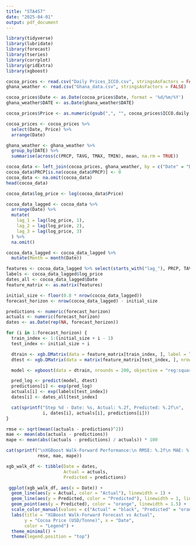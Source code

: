 ---
title: "STA457"
date: "2025-04-01"
output: pdf_document
---

 
 
 
```{r setup, include=FALSE}
library(tidyverse)
library(lubridate)
library(forecast)
library(tseries)
library(corrplot)
library(gridExtra)
library(xgboost)

cocoa_prices <- read.csv("Daily Prices_ICCO.csv", stringsAsFactors = FALSE)
ghana_weather <- read.csv("Ghana_data.csv", stringsAsFactors = FALSE)

cocoa_prices$Date <- as.Date(cocoa_prices$Date, format = '%d/%m/%Y')
ghana_weather$DATE <- as.Date(ghana_weather$DATE)

cocoa_prices$Price <- as.numeric(gsub(",", "", cocoa_prices$ICCO.daily.price..US..tonne.))

cocoa_prices <- cocoa_prices %>%
  select(Date, Price) %>%
  arrange(Date)

ghana_weather <- ghana_weather %>%
  group_by(DATE) %>%
  summarise(across(c(PRCP, TAVG, TMAX, TMIN), mean, na.rm = TRUE))

cocoa_data <- left_join(cocoa_prices, ghana_weather, by = c("Date" = "DATE"))
cocoa_data$PRCP[is.na(cocoa_data$PRCP)] <- 0
cocoa_data <- na.omit(cocoa_data)
head(cocoa_data)

```

```{r}
cocoa_data$log_price <- log(cocoa_data$Price)

cocoa_data_lagged <- cocoa_data %>%
  arrange(Date) %>%
  mutate(
    lag_1 = lag(log_price, 1),
    lag_2 = lag(log_price, 2),
    lag_3 = lag(log_price, 3)
  ) %>%
  na.omit()  

cocoa_data_lagged <- cocoa_data_lagged %>%
  mutate(Month = month(Date))

features <- cocoa_data_lagged %>% select(starts_with("lag_"), PRCP, TAVG, TMAX, TMIN, Month)
labels <- cocoa_data_lagged$log_price
dates_all <- cocoa_data_lagged$Date
feature_matrix <- as.matrix(features)

initial_size <- floor(0.8 * nrow(cocoa_data_lagged))
forecast_horizon <- nrow(cocoa_data_lagged) - initial_size

predictions <- numeric(forecast_horizon)
actuals <- numeric(forecast_horizon)
dates <- as.Date(rep(NA, forecast_horizon))

for (i in 1:forecast_horizon) {
  train_index <- 1:(initial_size + i - 1)
  test_index <- initial_size + i

  dtrain <- xgb.DMatrix(data = feature_matrix[train_index, ], label = labels[train_index])
  dtest <- xgb.DMatrix(data = matrix(feature_matrix[test_index, ], nrow = 1))

  model <- xgboost(data = dtrain, nrounds = 200, objective = "reg:squarederror", verbose = 0)

  pred_log <- predict(model, dtest)
  predictions[i] <- exp(pred_log)
  actuals[i] <- exp(labels[test_index])
  dates[i] <- dates_all[test_index]

  cat(sprintf("Step %d - Date: %s, Actual: %.2f, Predicted: %.2f\n", 
              i, dates[i], actuals[i], predictions[i]))
}

rmse <- sqrt(mean((actuals - predictions)^2))
mae <- mean(abs(actuals - predictions))
mape <- mean(abs((actuals - predictions) / actuals)) * 100

cat(sprintf("\nXGBoost Walk-Forward Performance:\n RMSE: %.2f\n MAE: %.2f\n MAPE: %.2f%%\n", 
            rmse, mae, mape))

xgb_walk_df <- tibble(Date = dates,
                      Actual = actuals,
                      Predicted = predictions)

 ggplot(xgb_walk_df, aes(x = Date)) +
  geom_line(aes(y = Actual, color = "Actual"), linewidth = 1) +
  geom_line(aes(y = Predicted, color = "Predicted"), linewidth = 1, linetype = "dashed") +
  geom_point(aes(y = Predicted), color = "orange", linewidth = 1.5) +
  scale_color_manual(values = c("Actual" = "black", "Predicted" = "orange")) +
  labs(title = "XGBoost Walk-Forward Forecast vs Actual",
       y = "Cocoa Price (USD/Tonne)", x = "Date",
       color = "Legend") +
  theme_minimal() +
  theme(legend.position = "top")

```


